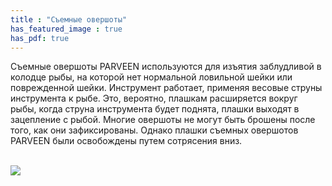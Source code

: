 ```yaml
---
title : "Съемные овершоты"
has_featured_image : true
has_pdf: true
---
```



Съемные овершоты PARVEEN используются для изъятия заблудливой в колодце рыбы, на которой нет нормальной ловильной шейки или поврежденной шейки. Инструмент работает, применяя весовые струны инструмента к рыбе. Это, вероятно, плашкам расширяется вокруг рыбы, когда струна инструмента будет поднята, плашки выходят в зацепление с рыбой. Многие овершоты не могут быть брошены после того, как они зафиксированы. Однако плашки съемных овершотов PARVEEN были освобождены путем сотрясения вниз.

<br />
<Image src={image} />
